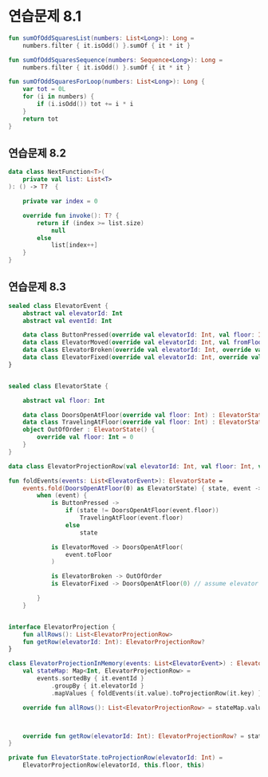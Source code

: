 # 연습문제 8.1
```kotlin
fun sumOfOddSquaresList(numbers: List<Long>): Long =
    numbers.filter { it.isOdd() }.sumOf { it * it }

fun sumOfOddSquaresSequence(numbers: Sequence<Long>): Long =
    numbers.filter { it.isOdd() }.sumOf { it * it }

fun sumOfOddSquaresForLoop(numbers: List<Long>): Long {
    var tot = 0L
    for (i in numbers) {
        if (i.isOdd()) tot += i * i
    }
    return tot
}
```


## 연습문제 8.2
```kotlin
data class NextFunction<T>(
    private val list: List<T>
): () -> T?  {

    private var index = 0

    override fun invoke(): T? {
        return if (index >= list.size)
            null
        else
            list[index++]
    }
}
```

## 연습문제 8.3
```kotlin
sealed class ElevatorEvent {
    abstract val elevatorId: Int
    abstract val eventId: Int

    data class ButtonPressed(override val elevatorId: Int, val floor: Int, override val eventId: Int) : ElevatorEvent()
    data class ElevatorMoved(override val elevatorId: Int, val fromFloor: Int, val toFloor: Int, override val eventId: Int) : ElevatorEvent()
    data class ElevatorBroken(override val elevatorId: Int, override val eventId: Int) : ElevatorEvent()
    data class ElevatorFixed(override val elevatorId: Int, override val eventId: Int) : ElevatorEvent()
}


sealed class ElevatorState {

    abstract val floor: Int

    data class DoorsOpenAtFloor(override val floor: Int) : ElevatorState()
    data class TravelingAtFloor(override val floor: Int) : ElevatorState()
    object OutOfOrder : ElevatorState() {
        override val floor: Int = 0
    }
}

data class ElevatorProjectionRow(val elevatorId: Int, val floor: Int, val state: ElevatorState)

fun foldEvents(events: List<ElevatorEvent>): ElevatorState =
    events.fold(DoorsOpenAtFloor(0) as ElevatorState) { state, event ->
        when (event) {
            is ButtonPressed ->
                if (state != DoorsOpenAtFloor(event.floor))
                    TravelingAtFloor(event.floor)
                else
                    state

            is ElevatorMoved -> DoorsOpenAtFloor(
                event.toFloor
            )

            is ElevatorBroken -> OutOfOrder
            is ElevatorFixed -> DoorsOpenAtFloor(0) // assume elevator goes back to ground floor when fixed

        }
    }


interface ElevatorProjection {
    fun allRows(): List<ElevatorProjectionRow>
    fun getRow(elevatorId: Int): ElevatorProjectionRow?
}

class ElevatorProjectionInMemory(events: List<ElevatorEvent>) : ElevatorProjection {
    val stateMap: Map<Int, ElevatorProjectionRow> =
        events.sortedBy { it.eventId }
            .groupBy { it.elevatorId }
            .mapValues { foldEvents(it.value).toProjectionRow(it.key) }

    override fun allRows(): List<ElevatorProjectionRow> = stateMap.values.toList()



    override fun getRow(elevatorId: Int): ElevatorProjectionRow? = stateMap[elevatorId]
}

private fun ElevatorState.toProjectionRow(elevatorId: Int) =
    ElevatorProjectionRow(elevatorId, this.floor, this)

```